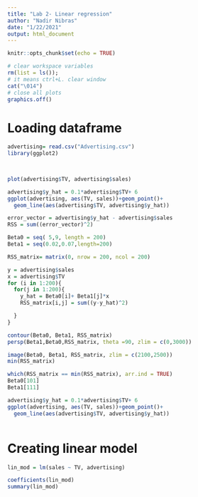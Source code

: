```yaml
---
title: "Lab 2- Linear regression"
author: "Nadir Nibras"
date: "1/22/2021"
output: html_document
---
```


```r
knitr::opts_chunk$set(echo = TRUE)
```


```r
# clear workspace variables
rm(list = ls());
# it means ctrl+L. clear window
cat("\014") 
# close all plots
graphics.off() 

```

# Loading dataframe
```r
advertising= read.csv("Advertising.csv")
library(ggplot2)

  

plot(advertising$TV, advertising$sales)

advertising$y_hat = 0.1*advertising$TV+ 6
ggplot(advertising, aes(TV, sales))+geom_point()+
  geom_line(aes(advertising$TV, advertising$y_hat))

error_vector = advertising$y_hat - advertising$sales
RSS = sum((error_vector)^2)

Beta0 = seq( 5,9, length = 200)
Beta1 = seq(0.02,0.07,length=200)

RSS_matrix= matrix(0, nrow = 200, ncol = 200)

y = advertising$sales
x = advertising$TV
for (i in 1:200){
  for(j in 1:200){
    y_hat = Beta0[i]+ Beta1[j]*x
    RSS_matrix[i,j] = sum((y-y_hat)^2)

  }
}

contour(Beta0, Beta1, RSS_matrix)
persp(Beta1,Beta0,RSS_matrix, theta =90, zlim = c(0,3000))

image(Beta0, Beta1, RSS_matrix, zlim = c(2100,2500))
min(RSS_matrix)

which(RSS_matrix == min(RSS_matrix), arr.ind = TRUE)
Beta0[101]
Beta1[111]

advertising$y_hat = 0.1*advertising$TV+ 6
ggplot(advertising, aes(TV, sales))+geom_point()+
  geom_line(aes(advertising$TV, advertising$y_hat))



```

# Creating linear model
```r
lin_mod = lm(sales ~ TV, advertising)

coefficients(lin_mod)
summary(lin_mod)
```


